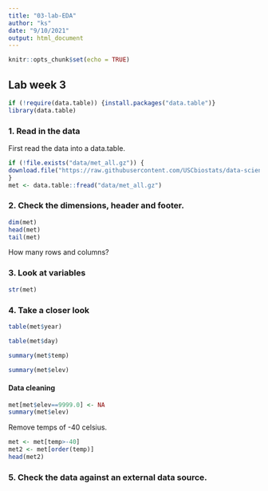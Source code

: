 ```yaml
---
title: "03-lab-EDA"
author: "ks"
date: "9/10/2021"
output: html_document
---
```


```r
knitr::opts_chunk$set(echo = TRUE)
```

## Lab week 3


```r
if (!require(data.table)) {install.packages("data.table")}
library(data.table)
```

### 1. Read in the data

First read the data into a data.table.

```r
if (!file.exists("data/met_all.gz")) {
download.file("https://raw.githubusercontent.com/USCbiostats/data-science-data/master/02_met/met_all.gz", "data/met_all.gz", method="libcurl", timeout = 60)
}
met <- data.table::fread("data/met_all.gz")
```

### 2. Check the dimensions, header and footer.

```r
dim(met)
head(met)
tail(met)
```

How many rows and columns?

### 3. Look at variables

```r
str(met)
```

### 4. Take a closer look

```r
table(met$year)
```

```r
table(met$day)
```

```r
summary(met$temp)
```

```r
summary(met$elev)
```

#### Data cleaning

```r
met[met$elev==9999.0] <- NA
summary(met$elev)
```

Remove temps of -40 celsius.
```r
met <- met[temp>-40]
met2 <- met[order(temp)]
head(met2)
```


### 5. Check the data against an external data source.



